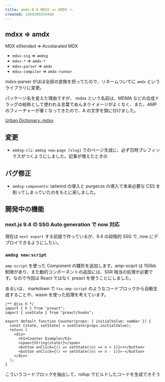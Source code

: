 ```yaml
---
title: amdx-0.8 MDXX => AMDX へ
created: 1589389359440
---
```


## mdxx => amdx

MDX eXtended => Accelarated MDX

- `mdxx-ssg` => `amdxg`
- `mdxx-*` => `amdx-*`
- `mdxx-parser` => `amdx`
- `mdxx-compiler` => `amdx-runner`

mdxx-parser がほぼ全部の変換を担ってたので、リネームついでに `amdx` というライブラリに変更。

パッケージ名を変えた理由ですが、 mdxx という名前は、MDMA などの合成ドラッグの総称として使われる言葉であんまりイメージがよくなく、また、AMP のフィーチャーが重くなってきたので、A の文字を頭に付けました。

[Urban Dictionary: mdxx](https://www.urbandictionary.com/define.php?term=mdxx)

## 変更

- `amdxg-cli`: `amdxg new:page [slug]` でのページ生成に、必ず日時プレフィックスがつくようにしました。記事が増えたときの

## バグ修正

- `amdxg-components`: tailwind の導入と purgecss の導入で本来必要な CSS を削ってしまっていたのをもとに戻しました。

## 開発中の機能

### next.js 9.4 の SSG Auto generation で now 対応

現在は `next export` する前提で作っているが、9.4 の段階的 SSG で, now にデプロイできるようにしたい。

### `amdxg new:script`

`amp-script` を使った Component の雛形を追加します。amp-sciprt は 150kb 制限があり、また動的コンポーネントの追加には、SSR 相当の処理が必要です。なので今回は React ではなく preact を使うことにしました。

あるいは、 markdown で `tsx:amp-script` のようなコードブロックから自動生成することや、wasm を使った処理を考えています。

```tsx:amp-script
/** @jsx h */
import { h } from "preact";
import { useState } from "preact/hooks";

export default function Counter(props: { initialValue: number }) {
  const [state, setState] = useState(props.initialValue);
  return (
    <div>
      <h1>Counter Example</h1>
      <span>{String(state)}</span>
      <button onClick={() => setState((n) => n + 1)}>+</button>
      <button onClick={() => setState((n) => n - 1)}>-</button>
    </div>
  );
}
```

こういうコードブロックを抽出して、rollup でビルドしたコードを生成できそう

